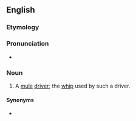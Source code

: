 {{also|mule skinner}}
==English==

===Etymology===
{{compound|en|mule|skinner}}

===Pronunciation===
* {{audio|En-au-muleskinner.ogg|Audio (AU)|lang=en}}

===Noun===
{{en-noun}}

# {{lb|en|slang}} A [[mule]] [[driver]]; the [[whip]] used by such a driver.

====Synonyms====
* {{l|en|muleteer}}